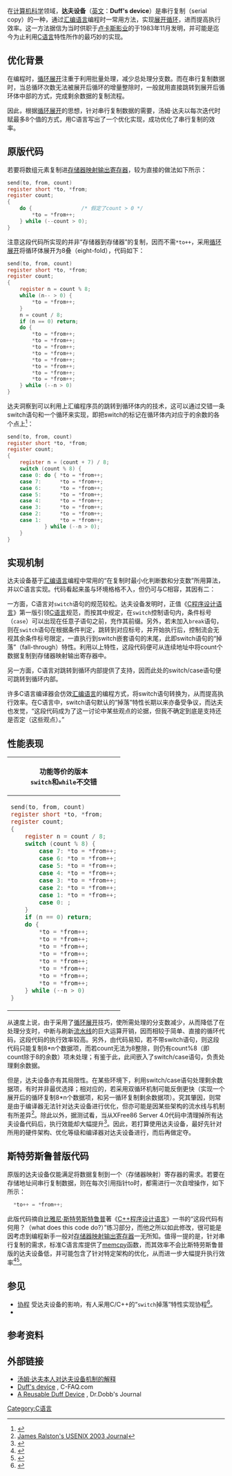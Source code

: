 {{noteTA
|G1=IT
}}

在[[计算机科学|计算机科学]]领域，'''达夫设备'''（[[英文|英文]]：'''Duff's device'''）是串行复制（serial copy）的一种{{Tsl|en|Program optimization|程序优化|优化}}{{Tsl|en|implementation|实现 (计算机科学)|实现}}，通过[[汇编语言|汇编语言]]编程时一常用方法，实现[[循环展开|展开循环]]，进而提高执行效率。这一方法据信为当时供职于[[卢卡斯影业|卢卡斯影业]]的{{Tsl|en|Tom Duff||汤姆·达夫}}于1983年11月发明，并可能是迄今为止利用[[C语言|C语言]]{{Tsl|en|Switch statement|switch语句}}特性所作的最巧妙的实现。

== 优化背景 ==
在编程时，[[循环展开|循环展开]]注重于利用批量处理，减少总处理分支数。而在串行复制数据时，当总循环次数无法被展开后循环的增量整除时，一般就用直接跳转到展开后循环体中部的方式，完成剩余数据的复制流程。

因此，根据[[循环展开|循环展开]]的思想，针对串行复制数据的需要，汤姆·达夫以每次迭代时赋最多8个值的方式，用C语言写出了一个优化实现，成功优化了串行复制的效率。

== 原版代码 ==
若要将数组元素复制进[[存储器映射输入输出|存储器映射输出]][[寄存器|寄存器]]，较为直接的做法如下所示：
<syntaxhighlight lang="c">
send(to, from, count)
register short *to, *from;
register count;
{
    do {                /* 假定了count > 0 */
        *to = *from++;    
    } while (--count > 0);
}
</syntaxhighlight>
注意这段代码所实现的并非“存储器到存储器”的复制，因而不需<code>*to++</code>，采用[[循环展开|循环展开]]将循环体展开为8叠（eight-fold），代码如下：
<syntaxhighlight lang="c">
send(to, from, count)
register short *to, *from;
register count;
{
    register n = count % 8;
    while (n-- > 0) {
        *to = *from++;
    }
    n = count / 8;
    if (n == 0) return;     
    do {
        *to = *from++;
        *to = *from++;
        *to = *from++;
        *to = *from++;
        *to = *from++;
        *to = *from++;
        *to = *from++;
        *to = *from++;
    } while (--n > 0)
}
</syntaxhighlight>

达夫洞察到可以利用上汇编程序员的跳转到循环体内的技术，这可以通过交错一条switch语句和一个循环来实现，即把switch的{{mono|case}}标记在循环体内对应于{{mono|count/8}}的余数的各个点上<ref name="drdobbs">{{cite web
 | url = http://www.drdobbs.com/a-reusable-duff-device/184406208?queryText=%2522duff%2527s%2Bdevice%2522
 | title = A Reusable Duff Device
 | date = August 1, 2005
 | access-date = September 18, 2015
 | last = Holly
 | first = Ralf
 | publisher = [[Dr._Dobb's_Journal|Dr. Dobb's Journal]]
 | archive-date = 2020-02-26
 | archive-url = https://web.archive.org/web/20200226123415/https://www.drdobbs.com/a-reusable-duff-device/184406208?queryText=%2522duff%2527s%2Bdevice%2522
 | dead-url = no
 }}</ref>：
<syntaxhighlight lang="c">
send(to, from, count)
register short *to, *from;
register count;
{
	register n = (count + 7) / 8;
	switch (count % 8) {
	case 0:	do { *to = *from++;
	case 7:		 *to = *from++;
	case 6:		 *to = *from++;
	case 5:		 *to = *from++;
	case 4:	     *to = *from++;
	case 3:      *to = *from++;
	case 2:      *to = *from++;
	case 1:      *to = *from++;
	        } while (--n > 0);
	}
}
</syntaxhighlight>

== 实现机制 ==
达夫设备基于[[汇编语言|汇编语言]]编程中常用的“在复制时最小化判断数和分支数”所用算法，并以C语言实现。代码看起来虽与环境格格不入，但仍可与C相容，其因有二：

一方面，C语言对<tt>switch</tt>语句的规范较松。达夫设备发明时，正值《[[C程序设计语言_(书)|C程序设计语言]]》第一版引领[[C语言|C语言]]规范，而按其中规定，在<tt>switch</tt>控制语句内，条件标号（<tt>case</tt>）可以出现在任意子语句之前，充作其前缀。另外，若未加入<tt>break</tt>语句，则在<tt>switch</tt>语句在根据条件判定，跳转到对应标号，并开始执行后，控制流会无视其余条件标号限定，一直执行到switch嵌套语句的末尾，此即switch语句的“掉落”（fall-through）特性。利用以上特性，这段代码便可从连续地址中将count个数据复制到存储器映射输出寄存器中。

另一方面，C语言对跳转到循环内部提供了支持，因而此处的switch/case语句便可跳转到循环内部。

许多C语言编译器会仿效[[汇编语言|汇编语言]]的编程方式，将switch语句转换为{{Tsl|en|jump table|转移表}}，从而提高执行效率。在C语言中，switch语句默认的“掉落”特性长期以来亦备受争议，而达夫也发觉，“这段代码成为了这一讨论中某些观点的论据，但我不确定到底是支持还是否定（这些观点）。”

== 性能表现 ==
{| class="wikitable" align="right" style="margin-left: 1.5em;"
|+
!功能等价的版本<br /><code>switch</code>和<code>while</code>不交错
|-
| <syntaxhighlight lang="c">
send(to, from, count)
register short *to, *from;
register count;
{
    register n = count / 8;
    switch (count % 8) {
        case 7: *to = *from++;
        case 6: *to = *from++;
        case 5: *to = *from++;
        case 4: *to = *from++;
        case 3: *to = *from++;
        case 2: *to = *from++;
        case 1: *to = *from++;
        case 0: ;
    }
    if (n == 0) return;
    do {
        *to = *from++;
        *to = *from++;
        *to = *from++;
        *to = *from++;
        *to = *from++;
        *to = *from++;
        *to = *from++;
        *to = *from++;
    } while (--n > 0)
}
</syntaxhighlight>
|}
从速度上说，由于采用了[[循环展开|循环展开]]技巧，使所需处理的分支数减少，从而降低了在处理分支时，中断与刷新[[流水线_(计算机)|流水线]]的巨大运算开销，因而相较于简单、直接的循环代码，这段代码的执行效率较高。另外，由代码易知，若不带switch语句，则这段代码只能复制8*n个数据项，而若count无法为8整除，则仍有count%8（即count除于8的余数）项未处理；有鉴于此，此间嵌入了switch/case语句，负责处理剩余数据。

但是，达夫设备亦有其局限性。在某些环境下，利用switch/case语句处理剩余数据项，有时并非最优选择；相对应的，若采用双循环机制可能反倒更快（实现一个展开后的循环复制8*n个数据项，和另一循环复制剩余数据项）。究其肇因，则常是由于编译器无法针对达夫设备进行优化，但亦可能是因某些架构的流水线与{{Tsl|en|Predication (computer architecture)|预测 (计算机架构)|分支预测}}机制有所差异<ref>[http://www.l33tskillz.org/usenix2003/notes/t-09-5/ James Ralston's USENIX 2003 Journal]{{dead link|date=十月 2017 |bot=InternetArchiveBot }}</ref>。除此以外，据测试看，当从XFree86 Server 4.0代码中清理掉所有达夫设备代码后，执行效能却大幅提升<ref>{{cite web | url = http://lkml.indiana.edu/hypermail/linux/kernel/0008.2/0171.html | author = [[曹子德|曹子德]] | title = Re: [PATCH] Re: Move of input drivers, some word needed from you | work = Linux Kernel Archive Mailing List | access-date = 2013-07-08 | archive-date = 2014-01-08 | archive-url = https://web.archive.org/web/20140108180846/http://lkml.indiana.edu/hypermail/linux/kernel/0008.2/0171.html | dead-url = no }}</ref>。因此，若打算使用达夫设备，最好先针对所用的硬件架构、优化等级和编译器对达夫设备进行{{Tsl|en|Benchmark (computing)|基准测试 (计算机)|基准测试}}，而后再做定夺。

== 斯特劳斯鲁普版代码 ==
原版的达夫设备仅能满足将数据复制到一个（存储器映射）寄存器的需求。若要在存储地址间串行复制数据，则在每次引用指针to时，都需进行一次自增操作，如下所示：

<syntaxhighlight lang="c">
  *to++ = *from++;
</syntaxhighlight>

此版代码摘自[[比雅尼·斯特劳斯特鲁普|比雅尼·斯特劳斯特鲁普]]著《[[C++程式語言_(書)|C++程序设计语言]]》一书的“这段代码有何用？（what does this code do?）”练习部分，而他之所以如此修改，很可能是因考虑到编程新手一般对[[存储器映射输入输出|存储器映射输出]][[寄存器|寄存器]]一无所知。值得一提的是，针对串行复制的需求，标准C语言库提供了[[memcpy|memcpy]]函数，而其效率不会比斯特劳斯鲁普版的达夫设备低，并可能包含了针对特定架构的优化，从而进一步大幅提升执行效率<ref name="amd2002">{{cite web |url=http://web.mit.edu/ehliu/Public/ProjectX/Meetings/AMD_block_prefetch_paper.pdf |publisher=[[麻省理工学院|mit.edu]] |first=Mike |last=Wall |title=Using Block Prefetch for Optimized Memory Performance |date=2002-03-19 |accessdate=2012-09-22 |archive-date=2017-08-30 |archive-url=https://web.archive.org/web/20170830073838/http://web.mit.edu/ehliu/Public/ProjectX/Meetings/AMD_block_prefetch_paper.pdf |dead-url=no }}</ref><ref name="fog2012">{{cite web|url=http://www.agner.org/optimize/optimizing_assembly.pdf|pages=100 ff|title=Optimizing subroutines in assembly language|first=Agner|last=Fog|date=2012-02-29|accessdate=2012-09-22|publisher=Copenhagen University College of Engineering|archive-date=2021-03-29|archive-url=https://web.archive.org/web/20210329014447/https://www.agner.org/optimize/optimizing_assembly.pdf|dead-url=no}}</ref>。

==参见==
* [[协程|协程]]{{snd}} 受达夫设备的影响，有人采用C/C++的“<tt>switch</tt>掉落”特性实现协程<ref name="tatham">{{cite web|url=http://www.chiark.greenend.org.uk/~sgtatham/coroutines.html|author=Simon Tatham|title=Coroutines in C|year=2000|access-date=2013-07-07|archive-date=2019-11-09|archive-url=https://web.archive.org/web/20191109155253/https://www.chiark.greenend.org.uk/~sgtatham/coroutines.html|dead-url=no}}</ref>。 
* {{en-link|Jensen设备|Jensen's Device}}

== 参考资料 ==
{{FOLDOC|Duff's+device|Duff's device}}
{{reflist|2}}

== 外部链接 ==
* [http://www.lysator.liu.se/c/duffs-device.html 汤姆·达夫本人对达夫设备机制的解释] {{Wayback|url=http://www.lysator.liu.se/c/duffs-device.html |date=20090122031707 }}{{en}}
* [http://c-faq.com/misc/duffexpln.html Duff's device] {{Wayback|url=http://c-faq.com/misc/duffexpln.html |date=20200914113457 }}, C-FAQ.com{{en}}
* [http://drdobbs.com/web-development/184406208 A Reusable Duff Device] {{Wayback|url=http://drdobbs.com/web-development/184406208 |date=20110530171541 }}, Dr.Dobb's Journal{{en}}

[[Category:C语言|Category:C语言]]
